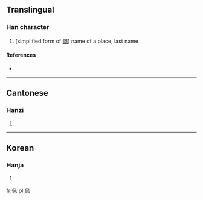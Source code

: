 ==Translingual==

===Han character===
{{Han char|rn=9|rad=人|as=04|sn=6|four=|canj=人竹弓大 (OHNK)}}

# (simplified form of [[偑]]) name of a place, last name

====References====
* {{Han ref|kx=0096.121|uh=343D|ud=13373}}

----

==Cantonese==

===Hanzi===
{{yue-hanzi|jyut=|y=fung1}}

# {{defn|Cantonese|sort=人04}}

----

==Korean==

===Hanja===
{{ko-hanja|hangeul=풍|rv=pung|mr=p'ung|y=phung}}

# {{defn|Korean|sort=人04}}

[[fr:㐽]]
[[pl:㐽]]